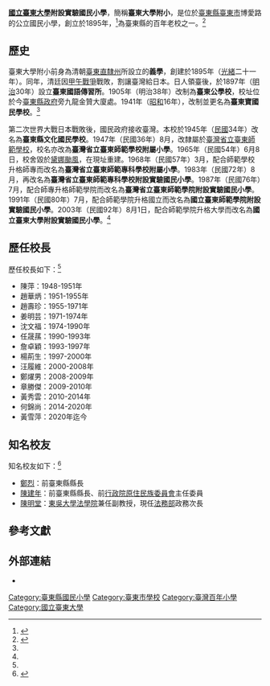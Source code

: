 {{Infobox School
|name           = 國立臺東大學附設實驗國民小學
|other_name     = National Taitung University Laboratory Elementary School
|image          = 
|motto          = 
|established    = 1895年
|type           = 國立國民小學、實驗學校
|affiliation    = [[國立臺東大學|國立臺東大學]]
|district       = {{ROC-TW}}[[臺東縣|臺東縣]][[臺東市|臺東市]]
|grades         = 小一至小六
|president      = 
|principal      = 黃雪萍
|dean           = 
|faculty        = 
|staff          = 
|students       = 
|conference     = 
|colors         = 
|mascot         = 
|free_label     = 校地面積
|free_text      = 22,245[[平方公尺|平方公尺]]<ref>{{Cite web |url=https://drive.google.com/file/d/0BxHZ80l7zul8a0hCTThLNklJVzg/edit |title=《國立小學自我校務評鑑：自我評鑑報告》，國立臺東大學附設實驗國民小學，2014年 |access-date=2020-10-24 |archive-date=2020-10-29 |archive-url=https://web.archive.org/web/20201029014904/https://drive.google.com/file/d/0BxHZ80l7zul8a0hCTThLNklJVzg/edit |dead-url=no }}</ref>
|magazine       = 
|location       = [[臺東縣|臺東縣]][[臺東市|臺東市]]博愛路345號
|tel            = +886 89 322047
|fax            = +886 89 345113
|information    = 
|website        = {{URL|https://nttues.nttu.edu.tw/}}
}}
'''[[國立臺東大學|國立臺東大學]]附設實驗國民小學'''，簡稱'''臺東大學附小'''，是位於[[臺東縣|臺東縣]][[臺東市|臺東市]]博愛路的公立國民小學，創立於1895年，<ref name="校史">{{Cite web |url=http://www.nttues.nttu.edu.tw/editor_model/u_editor_v1.asp?id=%7B1F308D3B-4E4F-4948-BE3B-534FFAFC405D%7D |title=《台東首學 - 歷經百年 台東最早的教育機構》，國立臺東大學附設實驗國民小學官網 |accessdate=2021-01-19 |archive-date=2019-12-29 |archive-url=https://web.archive.org/web/20191229025842/http://www.nttues.nttu.edu.tw/editor_model/u_editor_v1.asp?id=%7B1F308D3B-4E4F-4948-BE3B-534FFAFC405D%7D |dead-url=yes }}</ref>為臺東縣的百年老校之一。<ref>{{Cite web |url=http://school.naer.edu.tw/page.php?page_id=19 |title=《百年小學名錄：東部》，國家教育研究院百年老校網站 |accessdate=2020-10-24 |archive-date=2020-10-26 |archive-url=https://web.archive.org/web/20201026181659/http://school.naer.edu.tw/page.php?page_id=19 |dead-url=no }}</ref>

==歷史==
臺東大學附小前身為清朝[[臺東直隸州|臺東直隸州]]所設立的'''義學'''，創建於1895年（[[光緒|光緒]]二十一年）。同年，清廷因[[甲午戰爭|甲午戰爭]]戰敗，割讓臺灣給日本。日人領臺後，於1897年（[[明治|明治]]30年）設立'''臺東國語傳習所'''。1905年（明治38年）改制為'''臺東公學校'''，校址位於今[[臺東縣政府|臺東縣政府]]旁九龍金贊大廈處。1941年（[[昭和|昭和]]16年），改制並更名為'''臺東寶國民學校'''。<ref name="校史"/>　　 

第二次世界大戰日本戰敗後，國民政府接收臺灣。本校於1945年（[[中華民國|民國]]34年）改名為'''臺東縣文化國民學校'''。1947年（民國36年）8月，改隸屬於[[臺灣省立臺東師範學校|臺灣省立臺東師範學校]]，校名亦改為'''臺灣省立臺東師範學校附屬小學'''。1965年（民國54年）6月8日，校舍毀於[[黛娜颱風|黛娜颱風]]，在現址重建。1968年（民國57年）3月，配合師範學校升格師專而改名為'''臺灣省立臺東師範專科學校附屬小學'''。1983年（民國72年）8月，再改名為'''臺灣省立臺東師範專科學校附設實驗國民小學'''。1987年（民國76年）7月，配合師專升格師範學院而改名為'''臺灣省立臺東師範學院附設實驗國民小學'''。1991年（民國80年）7月，配合師範學院升格國立而改名為'''國立臺東師範學院附設實驗國民小學'''。2003年（民國92年）8月1日，配合師範學院升格大學而改名為'''國立臺東大學附設實驗國民小學'''。<ref name="校史"/>

==歷任校長==
歷任校長如下：<ref name="校史"/>
* 陳萍：1948-1951年
* 趙華炳：1951-1955年
* 趙壽珍：1955-1971年
* 姜明芸：1971-1974年
* 沈文福：1974-1990年
* 任晟蓀：1990-1993年
* 詹卓穎：1993-1997年
* 楊荊生：1997-2000年
* 汪履維：2000-2008年
* 鄭燿男：2008-2009年
* 章勝傑：2009-2010年
* 黃秀雲：2010-2014年
* 何錦尚：2014-2020年
* 黃雪萍：2020年迄今

==知名校友==
知名校友如下：<ref>{{Cite web |url=http://school.naer.edu.tw/image/f0043871/f0043871.pdf |title=《東師實小一百年》，國立臺東師範學院附設實驗國民小學，1995年10月25日 |accessdate=2020年10月24日 |archive-date=2020年10月26日 |archive-url=https://web.archive.org/web/20201026160643/http://school.naer.edu.tw/image/f0043871/f0043871.pdf |dead-url=no }}</ref>{{Rp|26}}
* [[鄭烈_(台灣)|鄭烈]]：前臺東縣縣長
* [[陳建年_(政治人物)|陳建年]]：前臺東縣縣長、前[[行政院原住民族委員會|行政院原住民族委員會]]主任委員
* [[陳明堂|陳明堂]]：[[東吳大學法學院|東吳大學法學院]]兼任副教授，現任[[中華民國法務部|法務部]]政務次長

==參考文獻==
{{reflist}}

==外部連結==
*{{official website|https://nttues.nttu.edu.tw/|國立臺東大學附設實驗國民小學}}
{{臺東縣國民中小學}}

[[Category:臺東縣國民小學|Category:臺東縣國民小學]]
[[Category:臺東市學校|Category:臺東市學校]]
[[Category:臺灣百年小學|Category:臺灣百年小學]]
[[Category:國立臺東大學|Category:國立臺東大學]]